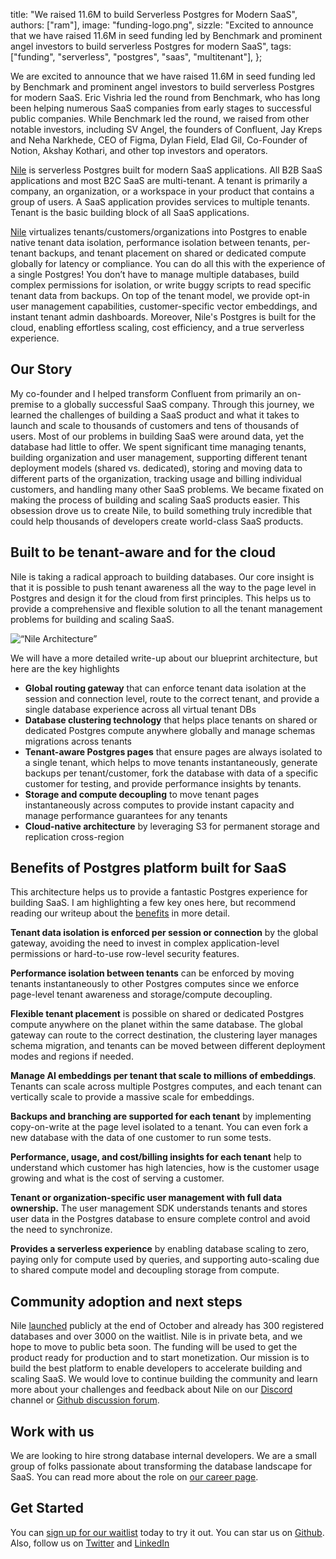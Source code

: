   title: "We raised 11.6M to build Serverless Postgres for Modern SaaS",
  authors: ["ram"],
  image: "funding-logo.png",
  sizzle:
    "Excited to announce that we have raised 11.6M in seed funding led by Benchmark and prominent angel investors to build serverless Postgres for modern SaaS",
  tags: ["funding", "serverless", "postgres", "saas", "multitenant"],
};

We are excited to announce that we have raised 11.6M in seed funding led by Benchmark and prominent angel investors to build serverless Postgres for modern SaaS. Eric Vishria led the round from Benchmark, who has long been helping numerous SaaS companies from early stages to successful public companies. While Benchmark led the round, we raised from other notable investors, including SV Angel, the founders of Confluent, Jay Kreps and Neha Narkhede, CEO of Figma, Dylan Field, Elad Gil, Co-Founder of Notion, Akshay Kothari, and other top investors and operators.

[Nile](https://www.thenile.dev/docs/nile-in-3-minutes) is serverless Postgres built for modern SaaS applications. All B2B SaaS applications and most B2C SaaS are multi-tenant. A tenant is primarily a company, an organization, or a workspace in your product that contains a group of users. A SaaS application provides services to multiple tenants. Tenant is the basic building block of all SaaS applications.

[Nile](https://www.thenile.dev/docs/nile-in-3-minutes) virtualizes tenants/customers/organizations into Postgres to enable native tenant data isolation, performance isolation between tenants, per-tenant backups, and tenant placement on shared or dedicated compute globally for latency or compliance. You can do all this with the experience of a single Postgres! You don’t have to manage multiple databases, build complex permissions for isolation, or write buggy scripts to read specific tenant data from backups. On top of the tenant model, we provide opt-in user management capabilities, customer-specific vector embeddings, and instant tenant admin dashboards. Moreover, Nile's Postgres is built for the cloud, enabling effortless scaling, cost efficiency, and a true serverless experience.

## Our Story

My co-founder and I helped transform Confluent from primarily an on-premise to a globally successful SaaS company. Through this journey, we learned the challenges of building a SaaS product and what it takes to launch and scale to thousands of customers and tens of thousands of users. Most of our problems in building SaaS were around data, yet the database had little to offer. We spent significant time managing tenants, building organization and user management, supporting different tenant deployment models (shared vs. dedicated), storing and moving data to different parts of the organization, tracking usage and billing individual customers, and handling many other SaaS problems. We became fixated on making the process of building and scaling SaaS products easier. This obsession drove us to create Nile, to build something truly incredible that could help thousands of developers create world-class SaaS products.
## Built to be tenant-aware and for the cloud

Nile is taking a radical approach to building databases. Our core insight is that it is possible to push tenant awareness all the way to the page level in Postgres and design it for the cloud from first principles. This helps us to provide a comprehensive and flexible solution to all the tenant management problems for building and scaling SaaS.

![“Nile Architecture”](/blog/architecture.png)

We will have a more detailed write-up about our blueprint architecture, but here are the key highlights

- **Global routing gateway** that can enforce tenant data isolation at the session and connection level, route to the correct tenant, and provide a single database experience across all virtual tenant DBs
- **Database clustering technology** that helps place tenants on shared or dedicated Postgres compute anywhere globally and manage schemas migrations across tenants
- **Tenant-aware Postgres pages** that ensure pages are always isolated to a single tenant, which helps to move tenants instantaneously, generate backups per tenant/customer, fork the database with data of a specific customer for testing, and provide performance insights by tenants.
- **Storage and compute decoupling** to move tenant pages instantaneously across computes to provide instant capacity and manage performance guarantees for any tenants
- **Cloud-native architecture** by leveraging S3 for permanent storage and replication cross-region

## Benefits of Postgres platform built for SaaS

This architecture helps us to provide a fantastic Postgres experience for building SaaS. I am highlighting a few key ones here, but recommend reading our writeup about the [benefits](https://www.thenile.dev/docs/nile-in-3-minutes) in more detail.

**Tenant data isolation is enforced per session or connection** by the global gateway, avoiding the need to invest in complex application-level permissions or hard-to-use row-level security features.

**Performance isolation between tenants** can be enforced by moving tenants instantaneously to other Postgres computes since we enforce page-level tenant awareness and storage/compute decoupling.

**Flexible tenant placement** is possible on shared or dedicated Postgres compute anywhere on the planet within the same database. The global gateway can route to the correct destination, the clustering layer manages schema migration, and tenants can be moved between different deployment modes and regions if needed.

**Manage AI embeddings per tenant that scale to millions of embeddings**. Tenants can scale across multiple Postgres computes, and each tenant can vertically scale to provide a massive scale for embeddings.

**Backups and branching are supported for each tenant** by implementing copy-on-write at the page level isolated to a tenant. You can even fork a new database with the data of one customer to run some tests.

**Performance, usage, and cost/billing insights for each tenant** help to understand which customer has high latencies, how is the customer usage growing and what is the cost of serving a customer.

**Tenant or organization-specific user management with full data ownership.** The user management SDK understands tenants and stores user data in the Postgres database to ensure complete control and avoid the need to synchronize.

**Provides a serverless experience** by enabling database scaling to zero, paying only for compute used by queries, and supporting auto-scaling due to shared compute model and decoupling storage from compute.

## Community adoption and next steps

Nile [launched](https://www.thenile.dev/blog/app/blog/introducing-nile) publicly at the end of October and already has 300 registered databases and over 3000 on the waitlist. Nile is in private beta, and we hope to move to public beta soon. The funding will be used to get the product ready for production and to start monetization. Our mission is to build the best platform to enable developers to accelerate building and scaling SaaS. We would love to continue building the community and learn more about your challenges and feedback about Nile on our [Discord](https://discord.com/invite/8UuBB84tTy) channel or [Github discussion forum](https://github.com/orgs/niledatabase/discussions).
## Work with us

We are looking to hire strong database internal developers. We are a small group of folks passionate about transforming the database landscape for SaaS. You can read more about the role on [our career page](https://www.thenile.dev/careers/founding-engineer-database-internals).
## Get Started

You can [sign up for our waitlist](https://www.thenile.dev/) today to try it out. You can star us on [Github](https://github.com/niledatabase/niledatabase). Also, follow us on [Twitter](https://twitter.com/niledatabase) and [LinkedIn](https://www.linkedin.com/company/niledatabase)